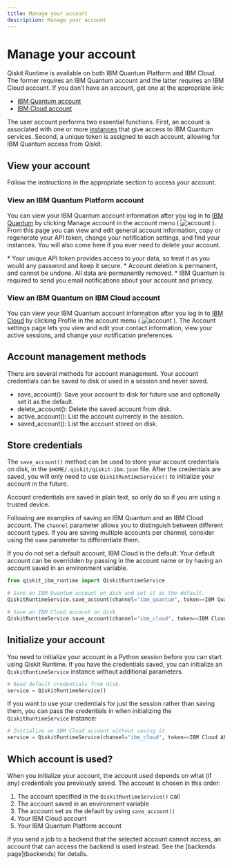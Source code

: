```yaml
---
title: Manage your account
description: Manage your account
---
```

# Manage your account

Qiskit Runtime is available on both IBM Quantum Platform and IBM Cloud. The former requires an IBM Quantum account and the latter requires an IBM Cloud account. If you don’t have an account, get one at the appropriate link:

*   [IBM Quantum account](https://quantum-computing.ibm.com/account)
*   [IBM Cloud account](https://cloud.ibm.com/docs/account?topic=account-account-getting-started)


The user account performs two essential functions. First, an account is associated with one or more [instances](instances) that give access to  IBM Quantum services. Second, a unique token is assigned to each account, allowing for IBM Quantum access from Qiskit.

## View your account

Follow the instructions in the appropriate section to access your account. 

### View an IBM Quantum Platform account 

You can view your IBM Quantum account information after you log in to [IBM Quantum](https://quantum-computing.ibm.com/) by clicking Manage account in the account menu ( ![account](/images/migration/account-231.png) ). From this page you can view and edit general account information, copy or regenerate your API token, change your notification settings, and find your instances. You will also come here if you ever need to delete your account.

<Admonition type="info" title="Notes">
  * Your unique API token provides access to your data, so treat it as you would any password and keep it secure.
  * Account deletion is permanent, and cannot be undone. All data are permanently removed.
  * IBM Quantum is required to send you email notifications about your account and privacy.
</Admonition>

### View an IBM Quantum on IBM Cloud account

You can view your IBM Quantum account information after you log in to [IBM Cloud](https://cloud.ibm.com/quantum/) by clicking Profile in the account menu ( ![account](/images/migration/account-231.png) ). The Account settings page lets you view and edit your contact information, view your active sessions, and change your notification preferences.  

## Account management methods

There are several methods for account management. Your account credentials can be saved to disk or used in a session and never saved.

*   save_account(): Save your account to disk for future use and optionally set it as the default.
*   delete_account(): Delete the saved account from disk.
*   active_account(): List the account currently in the session.
*   saved_account(): List the account stored on disk.

## Store credentials

The `save_account()` method can be used to store your account credentials on disk, in the `$HOME/.qiskit/qiskit-ibm.json` file. After the credentials are saved, you will only need to use `QiskitRuntimeService()` to initialize your account in the future.

<Admonition type="note">
  Account credentials are saved in plain text, so only do so if you are using a trusted device.
</Admonition>

Following are examples of saving an IBM Quantum  and an IBM Cloud account. The `channel` parameter allows you to distinguish between different account types. If you are saving multiple accounts per channel, consider using the `name` parameter to differentiate them.  

If you do not set a default account, IBM Cloud is the default. Your default account can be overridden by passing in the account name or by having an account saved in an environment variable.

```python
from qiskit_ibm_runtime import QiskitRuntimeService

# Save an IBM Quantum account on disk and set it as the default.
QiskitRuntimeService.save_account(channel="ibm_quantum", token=<IBM Quantum API token>, set_as_default=True)

# Save an IBM Cloud account on disk.
QiskitRuntimeService.save_account(channel="ibm_cloud", token=<IBM Cloud API key>, instance=<IBM Cloud CRN> or <IBM Cloud service name>)

```

## Initialize your account

You need to initialize your account in a Python session before you can start using Qiskit Runtime. If you have the credentials saved, you can initialize an `QiskitRuntimeService` instance without additional parameters.

```python
# Read default credentials from disk.
service = QiskitRuntimeService()
```

If you want to use your credentials for just the session rather than saving them, you can pass the credentials in when initializing the `QiskitRuntimeService` instance:

```python
# Initialize an IBM Cloud account without saving it.
service = QiskitRuntimeService(channel="ibm_cloud", token=<IBM Cloud API key>, instance=<IBM Cloud CRN>)
```

## Which account is used?

When you initialize your account, the account used depends on what (if any) credentials you previously saved.  The account is chosen in this order:

1. The account specified in the `QiskitRuntimeService()` call  
1. The account saved in an environment variable
1. The account set as the default by using `save_account()`
1. Your IBM Cloud account
1. Your IBM Quantum Platform account

<Admonition type="note">
  If you send a job to a backend that the selected account cannot access, an account that can access the backend is used instead.  See the [backends page](backends) for details. 
</Admonition>
